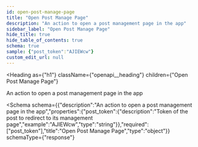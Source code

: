 ```yaml
---
id: open-post-manage-page
title: "Open Post Manage Page"
description: "An action to open a post management page in the app"
sidebar_label: "Open Post Manage Page"
hide_title: true
hide_table_of_contents: true
schema: true
sample: {"post_token":"AJIEWcw"}
custom_edit_url: null
---
```



<Heading
  as={"h1"}
  className={"openapi__heading"}
  children={"Open Post Manage Page"}
>
</Heading>



An action to open a post management page in the app

<Schema
  schema={{"description":"An action to open a post management page in the app","properties":{"post_token":{"description":"Token of the post to redirect to its management page","example":"AJIEWcw","type":"string"}},"required":["post_token"],"title":"Open Post Manage Page","type":"object"}}
  schemaType={"response"}
>
  
</Schema>
            